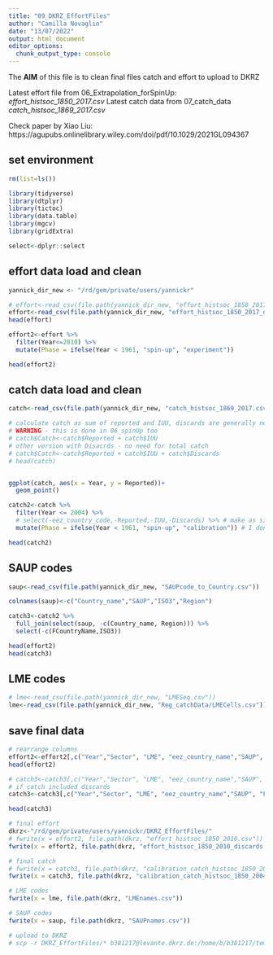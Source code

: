 ```yaml
---
title: "09_DKRZ_EffortFiles"
author: "Camilla Novaglio"
date: "13/07/2022"
output: html_document
editor_options: 
  chunk_output_type: console
---
```


The **AIM** of this file is to clean final files catch and effort to upload to DKRZ 

Latest effort file from 06_Extrapolation_forSpinUp: *effort_histsoc_1850_2017.csv*
Latest catch data from 07_catch_data *catch_histsoc_1869_2017.csv*

Check paper by Xiao Liu: https://agupubs.onlinelibrary.wiley.com/doi/pdf/10.1029/2021GL094367

## set environment 

```r

rm(list=ls())

library(tidyverse)
library(dtplyr)
library(tictoc)
library(data.table)
library(mgcv)
library(gridExtra)

select<-dplyr::select

```

## effort data load and clean 

```r

yannick_dir_new <- "/rd/gem/private/users/yannickr"

# effort<-read_csv(file.path(yannick_dir_new, "effort_histsoc_1850_2017.csv"))
effort<-read_csv(file.path(yannick_dir_new, "effort_histsoc_1850_2017_discards.csv"))
head(effort)

effort2<-effort %>% 
  filter(Year<=2010) %>% 
  mutate(Phase = ifelse(Year < 1961, "spin-up", "experiment"))

head(effort2)

```

## catch data load and clean 

```r

catch<-read_csv(file.path(yannick_dir_new, "catch_histsoc_1869_2017.csv"))

# calculate catch as sum of reported and IUU, discards are generally not considered (Reg's comment in 07_catch_data.rmd)
# WARNING - this is done in 06_spinUp too 
# catch$Catch<-catch$Reported + catch$IUU  
# other version with Disacrds - no need for total catch 
# catch$Catch<-catch$Reported + catch$IUU + catch$Discards 
# head(catch)


ggplot(catch, aes(x = Year, y = Reported))+
  geom_point()

catch2<-catch %>% 
  filter(Year <= 2004) %>% 
  # select(-eez_country_code,-Reported,-IUU,-Discards) %>% # make as similar as possible to effort? not sure about these fields / option with Discards in total catch also has the 3 columns of catches  
  mutate(Phase = ifelse(Year < 1961, "spin-up", "calibration")) # I don't need a phase here as none is used for experiment or spin-up but all is used for calibration ?? 

head(catch2)

```

## SAUP codes

```r

saup<-read_csv(file.path(yannick_dir_new, "SAUPcode_to_Country.csv"))

colnames(saup)<-c("Country_name","SAUP","ISO3","Region")

catch3<-catch2 %>% 
  full_join(select(saup, -c(Country_name, Region))) %>% 
  select(-c(FCountryName,ISO3))

head(effort2)
head(catch3)

```

## LME codes

```r

# lme<-read_csv(file.path(yannick_dir_new, "LMESeq.csv"))
lme<-read_csv(file.path(yannick_dir_new, "Reg_catchData/LMECells.csv")) # with names 

```

## save final data 

```r

# rearrange columns 
effort2<-effort2[,c("Year","Sector", "LME", "eez_country_name","SAUP", "Gear", "FGroup", "NomActive", "Phase")]
head(effort2)

# catch3<-catch3[,c("Year","Sector", "LME", "eez_country_name","SAUP", "FGroup", "Catch", "Phase")]
# if catch included discards
catch3<-catch3[,c("Year","Sector", "LME", "eez_country_name","SAUP", "FGroup", "Reported", "IUU", "Discards", "Phase")]

head(catch3)

# final effort 
dkrz<-"/rd/gem/private/users/yannickr/DKRZ_EffortFiles/"
# fwrite(x = effort2, file.path(dkrz, "effort_histsoc_1850_2010.csv"))
fwrite(x = effort2, file.path(dkrz, "effort_histsoc_1850_2010_discards.csv"))

# final catch 
# fwrite(x = catch3, file.path(dkrz, "calibration_catch_histsoc_1850_2004.csv"))
fwrite(x = catch3, file.path(dkrz, "calibration_catch_histsoc_1850_2004_discards.csv"))

# LME codes 
fwrite(x = lme, file.path(dkrz, "LMEnames.csv"))

# SAUP codes 
fwrite(x = saup, file.path(dkrz, "SAUPnames.csv"))

# upload to DKRZ
# scp -r DKRZ_EffortFiles/* b381217@levante.dkrz.de:/home/b/b381217/temp_effort/

```
